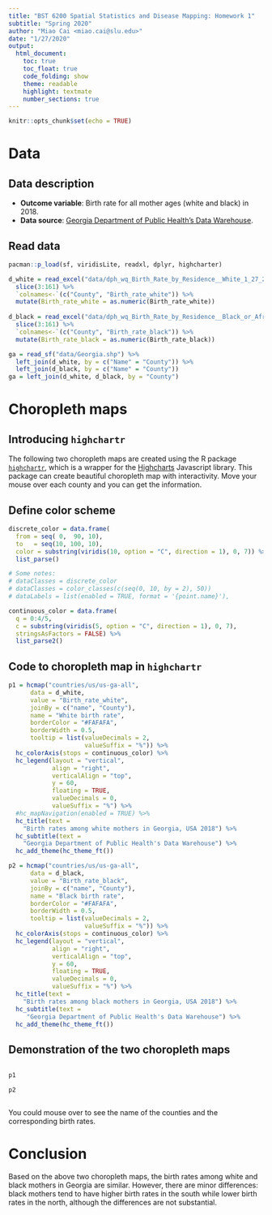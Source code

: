 ---
title: "BST 6200 Spatial Statistics and Disease Mapping: Homework 1"
subtitle: "Spring 2020"
author: "Miao Cai <miao.cai@slu.edu>"
date: "1/27/2020"
output: 
  html_document:
    toc: true
    toc_float: true
    code_folding: show
    theme: readable
    highlight: textmate
    number_sections: true
---

```{r setup, include=FALSE}
knitr::opts_chunk$set(echo = TRUE)
```

<style>
  .col2 {
    columns: 2 300px;         /* number of columns and width in pixels*/
    -webkit-columns: 2 300px; /* chrome, safari */
    -moz-columns: 2 300px;    /* firefox */
  }
</style>


Data
====
Data description
----------------
- **Outcome variable**: Birth rate for all mother ages (white and black) in 2018.
- **Data source**: [Georgia Department of Public Health's Data Warehouse](https://oasis.state.ga.us/oasis/webquery/qryBirth.aspx).


Read data
---------

```{r message=F}
pacman::p_load(sf, viridisLite, readxl, dplyr, highcharter)

d_white = read_excel("data/dph_wq_Birth_Rate_by_Residence__White_1_27_20_05_21_45_601531_PM.xlsx") %>% 
  slice(3:161) %>% 
  `colnames<-`(c("County", "Birth_rate_white")) %>% 
  mutate(Birth_rate_white = as.numeric(Birth_rate_white))
  
d_black = read_excel("data/dph_wq_Birth_Rate_by_Residence__Black_or_African-American_1_27_20_05_21_58_397429_PM.xlsx") %>% 
  slice(3:161) %>% 
  `colnames<-`(c("County", "Birth_rate_black")) %>% 
  mutate(Birth_rate_black = as.numeric(Birth_rate_black))
```



```{r eval=FALSE,echo=FALSE}
ga = read_sf("data/Georgia.shp") %>% 
  left_join(d_white, by = c("Name" = "County")) %>% 
  left_join(d_black, by = c("Name" = "County"))
ga = left_join(d_white, d_black, by = "County") 
```


Choropleth maps
===============
Introducing `highchartr`
------------------------
The following two choropleth maps are created using the R package [`highchartr`](https://cran.r-project.org/web/packages/highcharter/), which is a wrapper for the [Highcharts](https://www.highcharts.com/) Javascript library. This package can create beautiful choropleth map with interactivity. Move your mouse over each county and you can get the information.

Define color scheme
-------------------
```{r eval=F,echo=F}
discrete_color = data.frame(
  from = seq( 0,  90, 10),
  to   = seq(10, 100, 10),
  color = substring(viridis(10, option = "C", direction = 1), 0, 7)) %>% 
  list_parse()

# Some notes:
# dataClasses = discrete_color
# dataClasses = color_classes(c(seq(0, 10, by = 2), 50))
# dataLabels = list(enabled = TRUE, format = '{point.name}'),
```

```{r}
continuous_color = data.frame(
  q = 0:4/5,
  c = substring(viridis(5, option = "C", direction = 1), 0, 7),
  stringsAsFactors = FALSE) %>% 
  list_parse2()
```

Code to choropleth map in `highchartr`
--------------------------------------
```{r}
p1 = hcmap("countries/us/us-ga-all", 
      data = d_white, 
      value = "Birth_rate_white",
      joinBy = c("name", "County"),
      name = "White birth rate",
      borderColor = "#FAFAFA", 
      borderWidth = 0.5,
      tooltip = list(valueDecimals = 2, 
                     valueSuffix = "%")) %>% 
  hc_colorAxis(stops = continuous_color) %>% 
  hc_legend(layout = "vertical", 
            align = "right", 
            verticalAlign = "top",
            y = 60,
            floating = TRUE, 
            valueDecimals = 0, 
            valueSuffix = "%") %>% 
  #hc_mapNavigation(enabled = TRUE) %>% 
  hc_title(text = 
    "Birth rates among white mothers in Georgia, USA 2018") %>% 
  hc_subtitle(text = 
    "Georgia Department of Public Health's Data Warehouse") %>% 
  hc_add_theme(hc_theme_ft())
```

```{r}
p2 = hcmap("countries/us/us-ga-all", 
      data = d_black, 
      value = "Birth_rate_black",
      joinBy = c("name", "County"),
      name = "Black birth rate",
      borderColor = "#FAFAFA", 
      borderWidth = 0.5,
      tooltip = list(valueDecimals = 2, 
                     valueSuffix = "%")) %>% 
  hc_colorAxis(stops = continuous_color) %>% 
  hc_legend(layout = "vertical", 
            align = "right", 
            verticalAlign = "top",
            y = 60,
            floating = TRUE, 
            valueDecimals = 0, 
            valueSuffix = "%") %>% 
  hc_title(text = 
    "Birth rates among black mothers in Georgia, USA 2018") %>% 
  hc_subtitle(text = 
     "Georgia Department of Public Health's Data Warehouse") %>% 
  hc_add_theme(hc_theme_ft())
```

Demonstration of the two choropleth maps
----------------------------------------
<div class="col2">
```{r echo=FALSE}
p1
```


```{r echo=FALSE}
p2
```
</div>

You could mouse over to see the name of the counties and the corresponding birth rates.


Conclusion
==========
Based on the above two choropleth maps, the birth rates among white and black mothers in Georgia are similar. However, there are minor differences: black mothers tend to have higher birth rates in the south while lower birth rates in the north, although the differences are not substantial.
